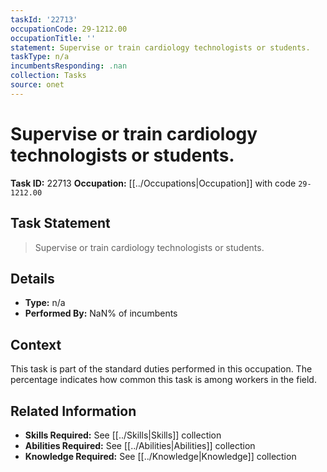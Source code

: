 ```yaml
---
taskId: '22713'
occupationCode: 29-1212.00
occupationTitle: ''
statement: Supervise or train cardiology technologists or students.
taskType: n/a
incumbentsResponding: .nan
collection: Tasks
source: onet
---
```

# Supervise or train cardiology technologists or students.

**Task ID:** 22713
**Occupation:** [[../Occupations|Occupation]] with code `29-1212.00`

## Task Statement

> Supervise or train cardiology technologists or students.

## Details

- **Type:** n/a
- **Performed By:** NaN% of incumbents

## Context

This task is part of the standard duties performed in this occupation. The percentage indicates how common this task is among workers in the field.

## Related Information

- **Skills Required:** See [[../Skills|Skills]] collection
- **Abilities Required:** See [[../Abilities|Abilities]] collection
- **Knowledge Required:** See [[../Knowledge|Knowledge]] collection
